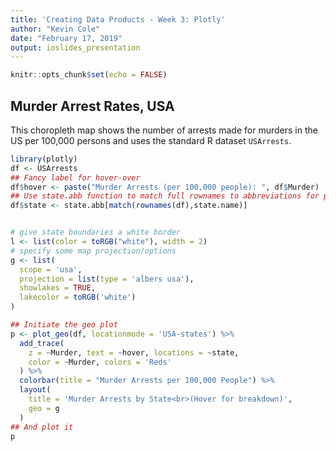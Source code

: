 ```yaml
---
title: 'Creating Data Products - Week 3: Plotly'
author: "Kevin Cole"
date: "February 17, 2019"
output: ioslides_presentation
---
```


```r
knitr::opts_chunk$set(echo = FALSE)
```

## Murder Arrest Rates, USA

This choropleth map shows the number of arrests made for murders in the US per 100,000 persons and uses the standard R dataset `USArrests`.

```r
library(plotly)
df <- USArrests
## Fancy label for hover-over
df$hover <- paste("Murder Arrests (per 100,000 people): ", df$Murder)
## Use state.abb function to match full rownames to abbreviations for plotly.
df$state <- state.abb[match(rownames(df),state.name)]


# give state boundaries a white border
l <- list(color = toRGB("white"), width = 2)
# specify some map projection/options
g <- list(
  scope = 'usa',
  projection = list(type = 'albers usa'),
  showlakes = TRUE,
  lakecolor = toRGB('white')
)

## Initiate the geo plot
p <- plot_geo(df, locationmode = 'USA-states') %>%
  add_trace(
    z = ~Murder, text = ~hover, locations = ~state,
    color = ~Murder, colors = 'Reds'
  ) %>%
  colorbar(title = "Murder Arrests per 100,000 People") %>%
  layout(
    title = 'Murder Arrests by State<br>(Hover for breakdown)',
    geo = g
  )
## And plot it
p
```

